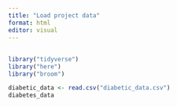 ```yaml
---
title: "Load project data"
format: html
editor: visual
---
```


## 

```r
library("tidyverse")
library("here")
library("broom")
```

```r
diabetic_data <- read.csv("diabetic_data.csv")
diabetes_data
```
